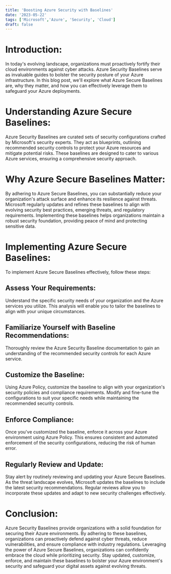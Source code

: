 ```yaml
---
title: 'Boosting Azure Security with Baselines'
date: '2023-05-22'
tags: ['Microsoft','Azure', 'Security', 'Cloud']
draft: false
---
```


# Introduction:
In today's evolving landscape, organizations must proactively fortify their cloud environments against cyber attacks. Azure Security Baselines serve as invaluable guides to bolster the security posture of your Azure infrastructure. In this blog post, we'll explore what Azure Secure Baselines are, why they matter, and how you can effectively leverage them to safeguard your Azure deployments.

# Understanding Azure Secure Baselines:
Azure Security Baselines are curated sets of security configurations crafted by Microsoft's security experts. They act as blueprints, outlining recommended security controls to protect your Azure resources and mitigate potential risks. These baselines are designed to cater to various Azure services, ensuring a comprehensive security approach.

# Why Azure Secure Baselines Matter:
By adhering to Azure Secure Baselines, you can substantially reduce your organization's attack surface and enhance its resilience against threats. Microsoft regularly updates and refines these baselines to align with evolving security best practices, emerging threats, and regulatory requirements. Implementing these baselines helps organizations maintain a robust security foundation, providing peace of mind and protecting sensitive data.

# Implementing Azure Secure Baselines:
To implement Azure Secure Baselines effectively, follow these steps:

## Assess Your Requirements: 
Understand the specific security needs of your organization and the Azure services you utilize. This analysis will enable you to tailor the baselines to align with your unique circumstances.

## Familiarize Yourself with Baseline Recommendations: 
Thoroughly review the Azure Security Baseline documentation to gain an understanding of the recommended security controls for each Azure service.

## Customize the Baseline: 
Using Azure Policy, customize the baseline to align with your organization's security policies and compliance requirements. Modify and fine-tune the configurations to suit your specific needs while maintaining the recommended security controls.

## Enforce Compliance: 
Once you've customized the baseline, enforce it across your Azure environment using Azure Policy. This ensures consistent and automated enforcement of the security configurations, reducing the risk of human error.

## Regularly Review and Update: 
Stay alert by routinely reviewing and updating your Azure Secure Baselines. As the threat landscape evolves, Microsoft updates the baselines to include the latest security recommendations. Regular reviews allow you to incorporate these updates and adapt to new security challenges effectively.

# Conclusion:
Azure Security Baselines provide organizations with a solid foundation for securing their Azure environments. By adhering to these baselines, organizations can proactively defend against cyber threats, reduce vulnerabilities, and ensure compliance with industry regulations. Leveraging the power of Azure Secure Baselines, organizations can confidently embrace the cloud while prioritizing security. Stay updated, customize, enforce, and maintain these baselines to bolster your Azure environment's security and safeguard your digital assets against evolving threats.

